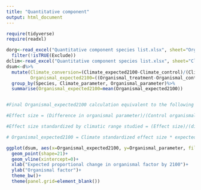 ```yaml
---
title: "Quantitative component"
output: html_document
---
```


```r
require(tidyverse)
require(readxl)
```

```r
dorg<-read_excel("Quantitative component species list.xlsx", sheet="Organismal factors")%>%
  filter(!isTRUE(Exclude))
dclim<-read_excel("Quantitative component species list.xlsx", sheet="Climate factors")
dsum<-d%>%
  mutate(Climate_conversion=(Climate_expected2100-Climate_control)/(Climate_treatment-Climate_control), #Create factor to convert experimental range to expected change by applying (expected change)/(measured change)
         Organismal_expected2100=((Organismal_treatment-Organismal_control)/Organismal_control)*Climate_conversion)%>% #Calculate rough effect size as (difference in organismal parameter)/(control organismal parameter level), then scale by climate conversion factor
  group_by(Species, Climate_parameter, Organismal_parameter)%>%
  summarise(Organismal_expected2100=mean(Organismal_expected2100))


#Final Organismal_expected2100 calculation equivalent to the following

#Effect size = (Difference in organismal parameter)/(Control organismal parameter level) =Proportion change

#Effect size standardized by climatic range studied = (Effect size)/(difference in climate variable between control and treatment, e.g., degree C difference) = e.g., Effect size / degree C change

# Organismal_expected2100 = Climate standardized effect size * expected change in climate parameter by 2100 = Effect size / degree C change * Expected degree C change = final expected proportion change
```

```r
ggplot(dsum, aes(x=Organismal_expected2100, y=Organismal_parameter, fill=Climate_parameter))+
  geom_point(shape=21)+
  geom_vline(xintercept=0)+
  xlab("Expected proportional change in organismal factor by 2100")+
  ylab("Organismal factor")+
  theme_bw()+
  theme(panel.grid=element_blank())
```

